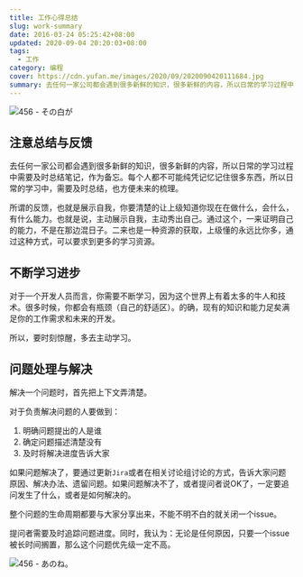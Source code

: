 ```yaml
---
title: 工作心得总结
slug: work-summary
date: 2016-03-24 05:25:42+08:00
updated: 2020-09-04 20:20:03+08:00
tags:
  - 工作
category: 编程
cover: https://cdn.yufan.me/images/2020/09/2020090420111684.jpg
summary: 去任何一家公司都会遇到很多新鲜的知识，很多新鲜的内容，所以日常的学习过程中需要及时总结笔记，作为备忘。每个人都不可能纯凭记忆记住很多东西，所以日常的学习中，需要及时总结，也方便未来的梳理。
---
```


![456 - その白が](https://cdn.yufan.me/images/2020/09/2020090420094090.jpg)

## 注意总结与反馈

去任何一家公司都会遇到很多新鲜的知识，很多新鲜的内容，所以日常的学习过程中需要及时总结笔记，作为备忘。每个人都不可能纯凭记忆记住很多东西，所以日常的学习中，需要及时总结，也方便未来的梳理。

所谓的反馈，也就是展示自我，你要清楚的让上级知道你现在在做什么，会什么，有什么能力。也就是说，主动展示自我，主动秀出自己。通过这个，一来证明自己的能力，不是在那边混日子。二来也是一种资源的获取，上级懂的永远比你多，通过这种方式，可以要求到更多的学习资源。

## 不断学习进步

对于一个开发人员而言，你需要不断学习，因为这个世界上有着太多的牛人和技术。很多时候，你都会有瓶颈（自己的舒适区）。的确，现有的知识和能力足矣满足你的工作需求和未来的开发。

所以，要时刻惊醒，多去主动学习。

## 问题处理与解决

解决一个问题时，首先把上下文弄清楚。

对于负责解决问题的人要做到：

1. 明确问题提出的人是谁
2. 确定问题描述清楚没有
3. 及时将解决进度告诉大家

如果问题解决了，要通过更新`Jira`或者在相关讨论组讨论的方式，告诉大家问题原因、解决办法、遗留问题。如果问题解决不了，或者提问者说OK了，一定要追问发生了什么，或者是如何解决的。

整个问题的生命周期都要与大家分享出来，不能不明不白的就关闭一个issue。

提问者需要及时追踪问题进度。同时，我认为：无论是任何原因，只要一个issue被长时间搁置，那么这个问题优先级一定不高。

![456 - あのね。](https://cdn.yufan.me/images/2020/09/2020090420194343.jpg)
